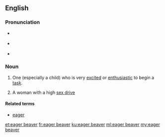 {{was wotd|2009|January|26}}
==English==

===Pronunciation===
* {{a|UK}} {{IPA|/ˌiː.ɡə ˈbiː.və/}}
* {{a|US}} {{IPA|/ˌi.ɡɚ ˈbi.vɚ/}}
* {{audio|en-us-eager beaver.ogg|Audio (US)}}

===Noun===
{{en-noun|head=[[eager]] [[beaver]]}}

# {{context|idiomatic|colloquial|lang=en}} One (especially a child) who is very [[excited]] or [[enthusiastic]] to begin a [[task]].
# {{context|idiomatic|humorous|lang=en}} A woman with a high [[sex drive]]

====Related terms====
* [[eager]]

[[et:eager beaver]]
[[fr:eager beaver]]
[[ku:eager beaver]]
[[ml:eager beaver]]
[[my:eager beaver]]
